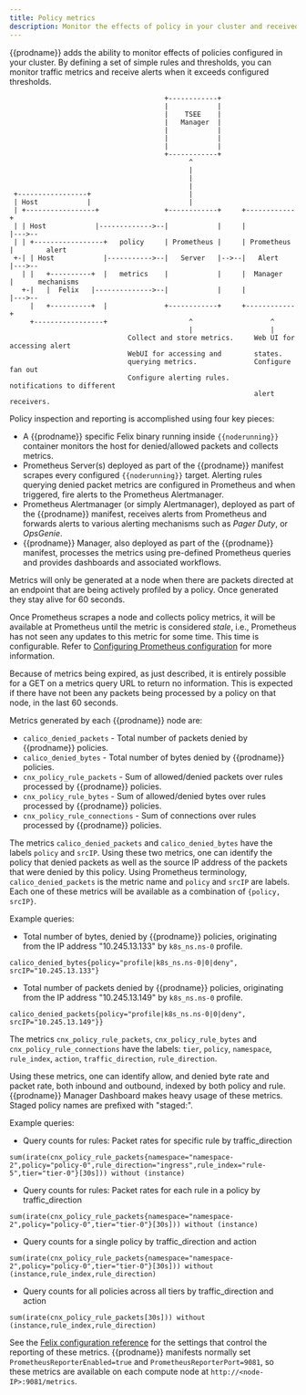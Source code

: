 ```yaml
---
title: Policy metrics
description: Monitor the effects of policy in your cluster and received alerts by defining rules and thresholds.
---
```


{{prodname}} adds the ability to monitor effects of policies configured in your cluster.
By defining a set of simple rules and thresholds, you can monitor traffic metrics and receive
alerts when it exceeds configured thresholds.

```
                                      +------------+
                                      |            |
                                      |    TSEE    |
                                      |   Manager  |
                                      |            |
                                      |            |
                                      |            |
                                      +------------+
                                            ^
                                            |
                                            |
                                            |
 +-----------------+                        |
 | Host            |                        |
 | +-----------------+                +------------+     +------------+
 | | Host            |------------->--|            |     |            |--->--
 | | +-----------------+   policy     | Prometheus |     | Prometheus |        alert
 +-| | Host            |----------->--|   Server   |-->--|   Alert    |--->--
   | |   +----------+  |   metrics    |            |     |  Manager   |      mechanisms
   +-|   |  Felix   |-------------->--|            |     |            |--->--
     |   +----------+  |              +------------+     +------------+
     +-----------------+                    ^                   ^
                                            |                   |
                             Collect and store metrics.     Web UI for accessing alert
                             WebUI for accessing and        states.
                             querying metrics.              Configure fan out
                             Configure alerting rules.      notifications to different
                                                            alert receivers.
```


Policy inspection and reporting is accomplished using four key pieces:

-  A {{prodname}} specific Felix binary running inside `{{noderunning}}` container
   monitors the host for denied/allowed packets and collects metrics.
-  Prometheus Server(s) deployed as part of the {{prodname}} manifest scrapes
   every configured `{{noderunning}}` target. Alerting rules querying denied packet
   metrics are configured in Prometheus and when triggered, fire alerts to
   the Prometheus Alertmanager.
-  Prometheus Alertmanager (or simply Alertmanager), deployed as part of
   the {{prodname}} manifest, receives alerts from Prometheus and forwards
   alerts to various alerting mechanisms such as _Pager Duty_, or _OpsGenie_.
-  {{prodname}} Manager, also deployed as part of the {{prodname}} manifest,
   processes the metrics using pre-defined Prometheus queries and provides dashboards and associated workflows.

Metrics will only be generated at a node when there are packets directed at an endpoint that are being actively profiled by a policy.
Once generated they stay alive for 60 seconds.

Once Prometheus scrapes a node and collects policy metrics, it will be
available at Prometheus until the metric is considered _stale_, i.e.,
Prometheus has not seen any updates to this metric for some time. This time is
configurable. Refer to
[Configuring Prometheus configuration](../prometheus/index.mdx)
for more information.

Because of metrics being expired, as just described, it is entirely possible
for a GET on a metrics query URL to return no information.  This is expected
if there have not been any packets being processed by a policy on that node, in
the last 60 seconds.

Metrics generated by each {{prodname}} node are:

- `calico_denied_packets` - Total number of packets denied by {{prodname}} policies.
- `calico_denied_bytes` - Total number of bytes denied by {{prodname}} policies.
- `cnx_policy_rule_packets` - Sum of allowed/denied packets over rules processed by
  {{prodname}} policies.
- `cnx_policy_rule_bytes` - Sum of allowed/denied bytes over rules processed by
  {{prodname}} policies.
- `cnx_policy_rule_connections` - Sum of connections over rules processed by {{prodname}}
  policies.

The metrics `calico_denied_packets` and `calico_denied_bytes` have the labels `policy` and `srcIP`.
Using these two metrics, one can identify the policy that denied packets as well as
the source IP address of the packets that were denied by this policy. Using
Prometheus terminology, `calico_denied_packets` is the metric name and `policy`
and `srcIP` are labels. Each one of these metrics will be available as a
combination of `{policy, srcIP}`.

Example queries:
- Total number of bytes, denied by {{prodname}} policies, originating from the IP address "10.245.13.133"
by `k8s_ns.ns-0` profile.
```
calico_denied_bytes{policy="profile|k8s_ns.ns-0|0|deny", srcIP="10.245.13.133"}
```
- Total number of packets denied by {{prodname}} policies, originating from the IP address "10.245.13.149"
by `k8s_ns.ns-0` profile.
```
calico_denied_packets{policy="profile|k8s_ns.ns-0|0|deny", srcIP="10.245.13.149"}}
```

The metrics `cnx_policy_rule_packets`, `cnx_policy_rule_bytes` and `cnx_policy_rule_connections` have the
labels: `tier`, `policy`, `namespace`, `rule_index`, `action`, `traffic_direction`, `rule_direction`.

Using these metrics, one can identify allow, and denied byte rate and packet rate, both inbound and outbound, indexed by both policy and rule. {{prodname}} Manager Dashboard makes heavy usage of these metrics.
Staged policy names are prefixed with "staged:". 

Example queries:
- Query counts for rules: Packet rates for specific rule by traffic_direction
```
sum(irate(cnx_policy_rule_packets{namespace="namespace-2",policy="policy-0",rule_direction="ingress",rule_index="rule-5",tier="tier-0"}[30s])) without (instance)
```
- Query counts for rules: Packet rates for each rule in a policy by traffic_direction
```
sum(irate(cnx_policy_rule_packets{namespace="namespace-2",policy="policy-0",tier="tier-0"}[30s])) without (instance)
```
- Query counts for a single policy by traffic_direction and action
```
sum(irate(cnx_policy_rule_packets{namespace="namespace-2",policy="policy-0",tier="tier-0"}[30s])) without (instance,rule_index,rule_direction)
```
- Query counts for all policies across all tiers by traffic_direction and action
```
sum(irate(cnx_policy_rule_packets[30s])) without (instance,rule_index,rule_direction)
```

See the
[Felix configuration reference](/reference/felix/configuration#{{prodnamedash}}-specific-configuration) for
the settings that control the reporting of these metrics. {{prodname}} manifests
normally set `PrometheusReporterEnabled=true` and
`PrometheusReporterPort=9081`, so these metrics are available on each compute
node at `http://<node-IP>:9081/metrics`.
